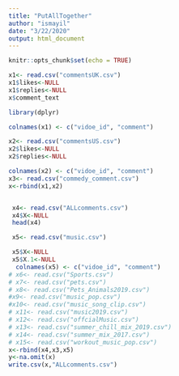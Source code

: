 ```yaml
---
title: "PutAllTogether"
author: "ismayil"
date: "3/22/2020"
output: html_document
---
```


```r
knitr::opts_chunk$set(echo = TRUE)
```
```r
x1<- read.csv("commentsUK.csv")
x1$likes<-NULL
x1$replies<-NULL
x$comment_text

library(dplyr)

colnames(x1) <- c("vidoe_id", "comment")

x2<- read.csv("commentsUS.csv")
x2$likes<-NULL
x2$replies<-NULL

colnames(x2) <- c("vidoe_id", "comment")
x3<- read.csv("commedy_comment.csv")
x<-rbind(x1,x2)


 x4<- read.csv("ALLcomments.csv")
 x4$X<-NULL
 head(x4)

 x5<- read.csv("music.csv")

 x5$X<-NULL
 x5$X.1<-NULL
  colnames(x5) <- c("vidoe_id", "comment")
# x6<- read.csv("Sports.csv")
# x7<- read.csv("pets.csv")
# x8<- read.csv("Pets_Animals2019.csv")
#x9<- read.csv("music_pop.csv")
#x10<- read.csv("music_song_clip.csv")
# x11<- read.csv("music2019.csv")
# x12<- read.csv("offcialMusic.csv")
# x13<- read.csv("summer_chill_mix_2019.csv")
# x14<- read.csv("summer_mix_2017.csv")
# x15<- read.csv("workout_music_pop.csv")
x<-rbind(x4,x3,x5)
y<-na.omit(x)
write.csv(x,"ALLcomments.csv")
```

